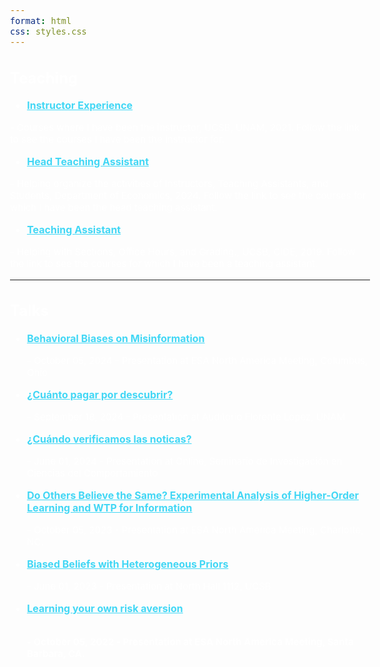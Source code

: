 ---
format: html
css: styles.css
---
<style>
body {
  font-size: 1em;
  background-image: url('images/board1.jpg');
  background-size: cover;         
  background-repeat: no-repeat;   
  background-attachment: fixed;    
  background-position: center;     
  color: white;                   
}
a {
    color: #42d7f5;
}
</style>
<div class="floating-box">
## __Teaching__
<div class="section">

* __[Instructor Experience](instructor.qmd)__

<span style="font-size: 15px;">- Courses where I have been the instructor, UCSB, UNAM, 2021. Follow the link to see the courses I have been the instructor for. </span>

* __[Head Teaching Assistant](headTA.qmd)__

<span style="font-size: 15px;">- Helping organize the activities of Instructors, Teaching Assistants, and Students, Department of Economics, 2024. Follow the link to see the courses for which I have been the head teaching assistant. </span>

* __[Teaching Assistant](TA.qmd)__

<span style="font-size: 15px;">- Helping with Sections, Office Hours, and Grading., UCSB, CIDE, 2019. Follow the link to see the courses for which I have been a teaching assistant. </span>
</div>
---

## Talks
* __[Behavioral Biases on Misinformation](behavioralBiasesMisinfo.qmd)__

  <span style="font-size: 15px;">- October 05, 2024 - Presentation at ESA North America Meeting, Columbus, Ohio </span>

* __[¿Cuánto pagar por descubrir?](pagarPor.qmd)__

  <span style="font-size: 15px;">- September 18, 2024 - Presentation at Auditorio Florente Lopez, UNAM </span>

* __[¿Cuándo verificamos las noticas?](verificamosNoticas.qmd)__

  <span style="font-size: 15px;">- June 01, 2024 - Presentation at Online, Seminario de Investigación en Ciencias del Comportamiento </span>

* __[Do Others Believe the Same? Experimental Analysis of Higher-Order Learning and WTP for Information](doOthersBelieveTalk.qmd)__

  <span style="font-size: 15px;">- October 05, 2023 - Presentation at ESA North America Meeting, Charlotte, NC. </span>

* __[Biased Beliefs with Heterogeneous Priors](biasBeliefsTalk.qmd)__

  <span style="font-size: 15px;">- June 01, 2023 - Presentation at North Hall 1112, UCSB </span>

* __[Learning your own risk aversion](learningRiskAversionTalk.qmd)__

  <span style="font-size: 15px;">- October 05, 2022 - Presentation at ESA North America Meeting, Santa Barbara, CA. </span>
---
</div>